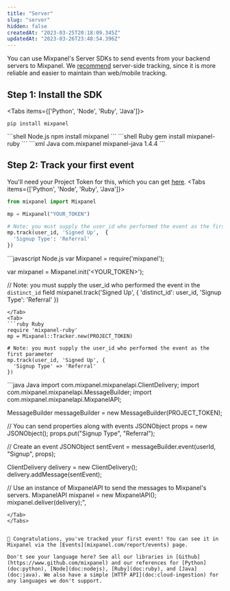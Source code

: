 ```yaml
---
title: "Server"
slug: "server"
hidden: false
createdAt: "2023-03-25T20:18:09.345Z"
updatedAt: "2023-03-26T23:48:54.396Z"
---
```


You can use Mixpanel's Server SDKs to send events from your backend servers to Mixpanel. We [recommend](doc:plan-your-implementation#need-to-start-tracking-product-data) server-side tracking, since it is more reliable and easier to maintain than web/mobile tracking.

## Step 1: Install the SDK
<Tabs items={['Python', 'Node', 'Ruby', 'Java']}>
<Tab>
```shell Python
pip install mixpanel
```
</Tab>
<Tab>
```shell Node.js
npm install mixpanel
```
</Tab>
<Tab>
```shell Ruby
gem install mixpanel-ruby
```
</Tab>
<Tab>
```xml Java
<!--Include the following in your project's pom.xml-->
  <dependency>
    <groupId>com.mixpanel</groupId>
    <artifactId>mixpanel-java</artifactId>
    <version>1.4.4</version>
  </dependency>
```
</Tab>
</Tabs>

## Step 2: Track your first event

You'll need your Project Token for this, which you can get [here](mixpanel.com/settings/project).
<Tabs items={['Python', 'Node', 'Ruby', 'Java']}>
<Tab>
```python Python
from mixpanel import Mixpanel

mp = Mixpanel("YOUR_TOKEN")

# Note: you must supply the user_id who performed the event as the first parameter.
mp.track(user_id, 'Signed Up',  {
  'Signup Type': 'Referral'
})
```
</Tab>
<Tab>
```javascript Node.js
var Mixpanel = require('mixpanel');

var mixpanel = Mixpanel.init('<YOUR_TOKEN>');

// Note: you must supply the user_id who performed the event in the `distinct_id` field
mixpanel.track('Signed Up', {
  'distinct_id': user_id,
  'Signup Type': 'Referral'
})
```
</Tab>
<Tab>
```ruby Ruby
require 'mixpanel-ruby'
mp = Mixpanel::Tracker.new(PROJECT_TOKEN)

# Note: you must supply the user_id who performed the event as the first parameter
mp.track(user_id, 'Signed Up', {
  'Signup Type' => 'Referral'
})
```
</Tab>
<Tab>
```java Java
import com.mixpanel.mixpanelapi.ClientDelivery;
import com.mixpanel.mixpanelapi.MessageBuilder;
import com.mixpanel.mixpanelapi.MixpanelAPI;

MessageBuilder messageBuilder = new MessageBuilder(PROJECT_TOKEN);

// You can send properties along with events
JSONObject props = new JSONObject();
props.put("Signup Type", "Referral");

// Create an event
JSONObject sentEvent = messageBuilder.event(userId, "Signup", props);

ClientDelivery delivery = new ClientDelivery();
delivery.addMessage(sentEvent);

// Use an instance of MixpanelAPI to send the messages to Mixpanel's servers.
MixpanelAPI mixpanel = new MixpanelAPI();
mixpanel.deliver(delivery);",
```
</Tab>
</Tabs>


🎉 Congratulations, you've tracked your first event! You can see it in Mixpanel via the [Events](mixpanel.com/report/events) page. 

Don't see your language here? See all our libraries in [Github](https://www.github.com/mixpanel) and our references for [Python](doc:python), [Node](doc:nodejs), [Ruby](doc:ruby), and [Java](doc:java). We also have a simple [HTTP API](doc:cloud-ingestion) for any languages we don't support.
